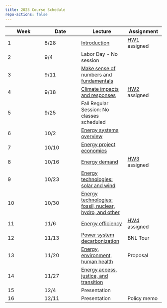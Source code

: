 ```yaml
---
title: 2023 Course Schedule
repo-actions: false
---
```



| Week | Date  | Lecture    | Assignment     |
|-----------------|-----------------|---------------------|-----------------|
| 1    | 8/28  | [Introduction](lecture1.qmd)  | [HW1](hw1.qmd) assigned  |
| 2    | 9/4 | Labor Day - No session  |   |
| 3    | 9/11  | [Make sense of numbers and fundamentals](lecture2.qmd)  |   |
| 4    | 9/18  | [Climate impacts and responses](lecture3.qmd)  | [HW2](hw2.qmd) assigned |
| 5    | 9/25 | Fall Regular Session: No classes scheduled  |   |
| 6    | 10/2  | [Energy systems overview](lecture4.qmd)  |  |
| 7    | 10/10  | [Energy project economics](lecture5.qmd)  |  |
| 8    | 10/16  | [Energy demand](lecture6.qmd)  | [HW3](hw3.qmd) assigned |
| 9    | 10/23  | [Energy technologies: solar and wind](lecture7.qmd)  |  |
| 10    | 10/30  | [Energy technologies: fossil, nuclear, hydro, and other](lecture8.qmd)  |  |
| 11    | 11/6  | [Energy efficiency](lecture9.qmd)  |  [HW4](hw4.qmd) assigned|
| 12    | 11/13  | [Power system decarbonization](lecture10.qmd)  | BNL Tour |
| 13    | 11/20  | [Energy, environment, human health](lecture11.qmd)  | Proposal |
| 14    | 11/27  | [Energy access, justice, and transition](lecture12.qmd)  |  |
| 15    | 12/4  | Presentation  |  |
| 16    | 12/11  | Presentation  | Policy memo |